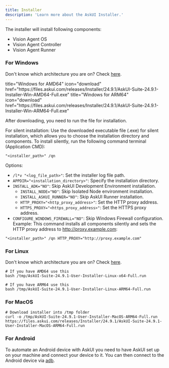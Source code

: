 ```yaml
---
title: Installer
description: 'Learn more about the AskUI Installer.'
---
```


The installer will install following components:

- Vision Agent OS
- Vision Agent Controller
- Vision Agent Runner

### For Windows

Don't know which architecture you are on? Check [here](https://winaero.com/check-if-processor-is-32-bit-64-bit-or-arm-in-windows-10/).

<CardGroup cols={2}>
  <Card>
    title="Windows for AMD64"
    icon="download"
    href="https://files.askui.com/releases/Installer/24.9.1/AskUI-Suite-24.9.1-Installer-Win-AMD64-Full.exe"
  
  </Card>
  <Card >
    title="Windows for ARM64"
    icon="download"
    href="https://files.askui.com/releases/Installer/24.9.1/AskUI-Suite-24.9.1-Installer-Win-ARM64-Full.exe"
  
  </Card>
  
After downloading, you need to run the file for installation.

</CardGroup>

For silent installation:
<Accordion title="Silent Install">
  Use the downloaded executable file (.exe) for silent installation, which allows you to choose the installation directory and components. To install silently, run the following command terminal (Application CMD):

```"<installer_path>" /qn```

Options:
- ```/l*v "<log_file_path>"```: Set the installer log file path.
- ```APPDIR="<installation_directory>"```: Specify the installation directory.
- ```INSTALL_ADK="NO"```: Skip AskUI Development Environment installation.
    - ```INSTALL_NODE="NO"```: Skip Isolated Node environment installation.
    - ```INSTALL_ASKUI_RUNNER="NO"```: Skip AskUI Runner installation.
    - ```HTTP_PROXY="<http_proxy_address>"```: Set the HTTP proxy address.
    - ```HTTPS_PROXY="<https_proxy_address>"```: Set the HTTPS proxy address.
- ```CONFIGURE_WINDOWS_FIREWALL="NO"```: Skip Windows Firewall configuration.
Example:
This command installs all components silently and sets the HTTP proxy address to http://proxy.example.com:

```"<installer_path>" /qn HTTP_PROXY="http://proxy.example.com"```
</Accordion>


### For Linux
Don't know which architecture you are on? Check [here](https://www.scaler.com/topics/cpu-info-linux/).

```
# If you have AMD64 use this
bash /tmp/AskUI-Suite-24.9.1-User-Installer-Linux-x64-Full.run
```

```
# If you have ARM64 use this
bash /tmp/AskUI-Suite-24.9.1-User-Installer-Linux-ARM64-Full.run
```

### For MacOS

```
# Download installer into /tmp folder
curl -o /tmp/AskUI-Suite-24.9.1-User-Installer-MacOS-ARM64-Full.run https://files.askui.com/releases/Installer/24.9.1/AskUI-Suite-24.9.1-User-Installer-MacOS-ARM64-Full.run
```
### For Android

To automate an Android device with AskUI you need to have AskUI set up on your machine and connect your device to it. You can then connect to the Android device via [adb](https://developer.android.com/tools/adb?hl=en).